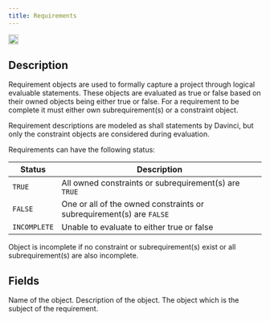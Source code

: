 ```yaml
---
title: Requirements
---
```


<img height="20" noZoom src="/images/objecticons/requirement.svg" />

## Description
Requirement objects are used to formally capture a project through logical evaluable statements. These objects are evaluated as true or false based on their owned objects being either true or false. For a requirement to be complete it must either own subrequirement(s) or a constraint object. 

<Info>Requirement descriptions are modeled as shall statements by Davinci, but only the constraint objects are considered during evaluation.</Info>

Requirements can have the following status:

| Status | Description                           |
| -------- | ------------------------------------- |
| `TRUE`     | All owned constraints or subrequirement(s) are `TRUE`|
| `FALSE`      | One or all of the owned constraints or subrequirement(s) are `FALSE` |
| `INCOMPLETE`   | Unable to evaluate to either true or false |

<Note>Object is incomplete if no constraint or subrequirement(s) exist or all subrequirement(s) are also incomplete.</Note>



## Fields


<ParamField path="Name" type="string">
Name of the object.
</ParamField>

<ParamField path="Description" type="string">
  Description of the object.
</ParamField>

<ParamField path="Subject" type="reference">
  The object which is the subject of the requirement.
</ParamField>